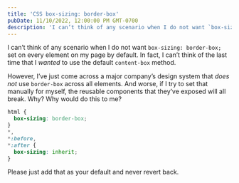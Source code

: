 ```yaml
---
title: 'CSS box-sizing: border-box'
pubDate: 11/10/2022, 12:00:00 PM GMT-0700
description: 'I can’t think of any scenario when I do not want `box-sizing: border-box;` set on every element on my page by default. In fact, I can’t think of the last time that I wanted to use the default `content-box` method. However, I’ve just come across a major company’s design system that does not use `border-box` across all elements.'
---
```


I can’t think of any scenario when I do not want `box-sizing: border-box;` set on every element on my page by default. In fact, I can’t think of the last time that I _wanted_ to use the default `content-box` method.

However, I’ve just come across a major company’s design system that _does not_ use `border-box` across all elements. And worse, if I try to set that manually for myself, the reusable components that they’ve exposed will all break. Why? Why would do this to me?

```css
html {
  box-sizing: border-box;
}
*,
*:before,
*:after {
  box-sizing: inherit;
}
```

Please just add that as your default and never revert back.
